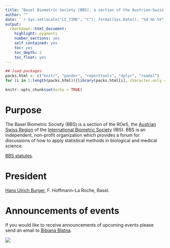 ```yaml
---
title: "Basel Biometric Society (BBS), a section of the Austrian-Swiss region of the international biometric society (ROeS)"
author: ""
date: '`r Sys.setlocale("LC_TIME", "C"); format(Sys.Date(), "%d %b %Y")`'
output: 
  rmarkdown::html_document:
    highlight: pygments
    number_sections: yes
    self_contained: yes
    toc: yes
    toc_depth: 2
    toc_float: yes
---
```


```r
## load packages
packs.html <- c("knitr", "pander", "reporttools", "dplyr", "readxl")
for (i in 1:length(packs.html)){library(packs.html[i], character.only = TRUE)}

knitr::opts_chunk$set(echo = TRUE)
```

# Purpose

The Basel Biometric Society (BBS) is a section of the ROeS, the [Austrian Swiss Region](https://www.ibs-roes.org/) of the [International Biometric Society](https://www.biometricsociety.org/) (IBS). BBS is an independent, non-profit organization which provides a forum for discussions of how to apply statistical methods in biological and medical science.

[BBS statutes](data/BBS_Statutes.pdf).

# President

[Hans Ulrich Burger](mailto:hans_ulrich.burger@roche.com), F. Hoffmann-La Roche, Basel.

# Announcements of events

If you would like to receive announcements of upcoming events please send an email to [Bibiana Blatna](mailto:bibiana.blatna@novartis.com).

![](bbs_logo.jpg)  

